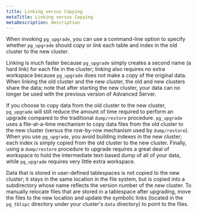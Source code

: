 ```yaml
---
title: Linking versus Copying
metaTitle: Linking versus Copying
metaDescription: description
---
```


When invoking `pg_upgrade`, you can use a command-line option to specify
whether `pg_upgrade` should *copy* or *link* each table and index in the
old cluster to the new cluster.

Linking is much faster because `pg_upgrade` simply creates a second name
(a hard link) for each file in the cluster; linking also requires no
extra workspace because `pg_upgrade` does not make a copy of the
original data. When linking the old cluster and the new cluster, the old
and new clusters share the data; note that after starting the new
cluster, your data can no longer be used with the previous version of
Advanced Server.

If you choose to copy data from the old cluster to the new cluster,
`pg_upgrade` will still reduce the amount of time required to perform an
upgrade compared to the traditional `dump/restore` procedure.
`pg_upgrade` uses a file-at-a-time mechanism to copy data files from the
old cluster to the new cluster (versus the row-by-row mechanism used by
`dump/restore`). When you use `pg_upgrade`, you avoid building indexes
in the new cluster; each index is simply copied from the old cluster to
the new cluster. Finally, using a `dump/restore` procedure to upgrade
requires a great deal of workspace to hold the intermediate text-based
dump of all of your data, while `pg_upgrade` requires very little extra
workspace.

Data that is stored in user-defined tablespaces is not copied to the new
cluster; it stays in the same location in the file system, but is copied
into a subdirectory whose name reflects the version number of the new
cluster. To manually relocate files that are stored in a tablespace
after upgrading, move the files to the new location and update the
symbolic links (located in the `pg_tblspc` directory under your
cluster's `data` directory) to point to the files.
